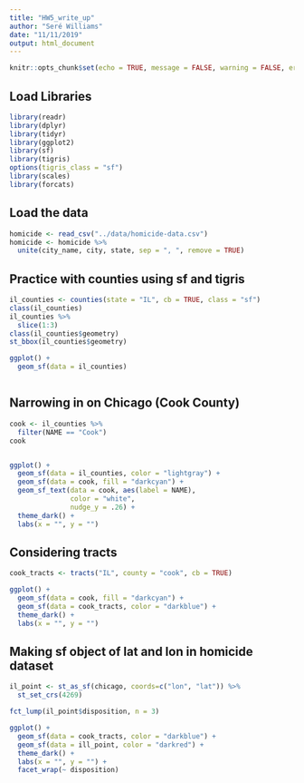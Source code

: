 ```yaml
---
title: "HW5_write_up"
author: "Seré Williams"
date: "11/11/2019"
output: html_document
---
```


```r
knitr::opts_chunk$set(echo = TRUE, message = FALSE, warning = FALSE, error = FALSE)
```

## Load Libraries

```r
library(readr)
library(dplyr)
library(tidyr)
library(ggplot2)
library(sf)
library(tigris)
options(tigris_class = "sf")
library(scales)
library(forcats)

```

## Load the data

```r
homicide <- read_csv("../data/homicide-data.csv")
homicide <- homicide %>% 
  unite(city_name, city, state, sep = ", ", remove = TRUE) 
```

## Practice with counties using sf and tigris

```r
il_counties <- counties(state = "IL", cb = TRUE, class = "sf")
class(il_counties)
il_counties %>% 
  slice(1:3)
class(il_counties$geometry)
st_bbox(il_counties$geometry)

ggplot() +
  geom_sf(data = il_counties)



```
## Narrowing in on Chicago (Cook County)
```r
cook <- il_counties %>% 
  filter(NAME == "Cook")
cook


ggplot() +
  geom_sf(data = il_counties, color = "lightgray") +
  geom_sf(data = cook, fill = "darkcyan") +
  geom_sf_text(data = cook, aes(label = NAME),
               color = "white",
               nudge_y = .26) +
  theme_dark() +
  labs(x = "", y = "")
```



## Considering tracts
```r
cook_tracts <- tracts("IL", county = "cook", cb = TRUE)

ggplot() +
  geom_sf(data = cook, fill = "darkcyan") +
  geom_sf(data = cook_tracts, color = "darkblue") +
  theme_dark() +
  labs(x = "", y = "")

```




## Making sf object of lat and lon in homicide dataset

```r
il_point <- st_as_sf(chicago, coords=c("lon", "lat")) %>%
  st_set_crs(4269)

fct_lump(il_point$disposition, n = 3)

ggplot() +
  geom_sf(data = cook_tracts, color = "darkblue") +
  geom_sf(data = ill_point, color = "darkred") +
  theme_dark() +
  labs(x = "", y = "") +
  facet_wrap(~ disposition)
  
```

